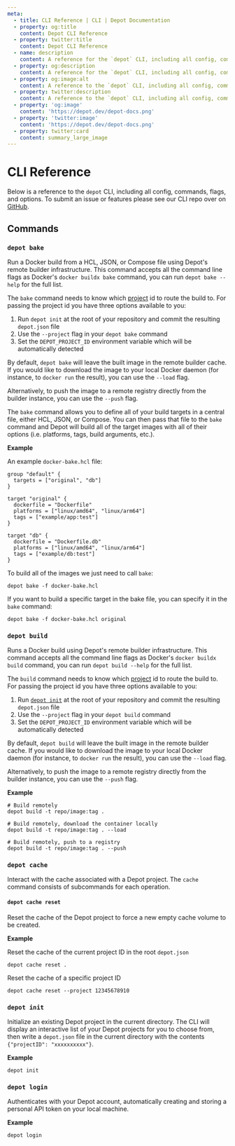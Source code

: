 ```yaml
---
meta:
  - title: CLI Reference | CLI | Depot Documentation
  - property: og:title
    content: Depot CLI Reference
  - property: twitter:title
    content: Depot CLI Reference
  - name: description
    content: A reference for the `depot` CLI, including all config, commands, flags, and options.
  - property: og:description
    content: A reference for the `depot` CLI, including all config, commands, flags, and options.
  - property: og:image:alt
    content: A reference to the `depot` CLI, including all config, commands, flags, and options.
  - property: twitter:description
    content: A reference to the `depot` CLI, including all config, commands, flags, and options.
  - property: 'og:image'
    content: 'https://depot.dev/depot-docs.png'
  - property: 'twitter:image'
    content: 'https://depot.dev/depot-docs.png'
  - property: twitter:card
    content: summary_large_image
---
```


# CLI Reference

Below is a reference to the `depot` CLI, including all config, commands, flags, and options. To submit an issue or features please see our CLI repo over on [GitHub](https://github.com/depot/cli).

## Commands

### `depot bake`

Run a Docker build from a HCL, JSON, or Compose file using Depot's remote builder infrastructure. This command accepts all the command line flags as Docker's `docker buildx bake` command, you can run `depot bake --help` for the full list.

The `bake` command needs to know which [project](/docs/core-concepts#projects) id to route the build to. For passing the project id you have three options available to you:

1. Run `depot init` at the root of your repository and commit the resulting `depot.json` file
2. Use the `--project` flag in your `depot bake` command
3. Set the `DEPOT_PROJECT_ID` environment variable which will be automatically detected

By default, `depot bake` will leave the built image in the remote builder cache. If you would like to download the image to your local Docker daemon (for instance, to `docker run` the result), you can use the `--load` flag.

Alternatively, to push the image to a remote registry directly from the builder instance, you can use the `--push` flag.

The `bake` command allows you to define all of your build targets in a central file, either HCL, JSON, or Compose. You can then pass that file to the `bake` command and Depot will build all of the target images with all of their options (i.e. platforms, tags, build arguments, etc.).

**Example**

An example `docker-bake.hcl` file:

```hcl
group "default" {
  targets = ["original", "db"]
}

target "original" {
  dockerfile = "Dockerfile"
  platforms = ["linux/amd64", "linux/arm64"]
  tags = ["example/app:test"]
}

target "db" {
  dockerfile = "Dockerfile.db"
  platforms = ["linux/amd64", "linux/arm64"]
  tags = ["example/db:test"]
}
```

To build all of the images we just need to call `bake`:

```shell
depot bake -f docker-bake.hcl
```

If you want to build a specific target in the bake file, you can specify it in the `bake` command:

```shell
depot bake -f docker-bake.hcl original
```

### `depot build`

Runs a Docker build using Depot's remote builder infrastructure. This command accepts all the command line flags as Docker's `docker buildx build` command, you can run `depot build --help` for the full list.

The `build` command needs to know which [project](/docs/core-concepts#projects) id to route the build to. For passing the project id you have three options available to you:

1. Run [`depot init`](/docs/cli/reference#depot-init) at the root of your repository and commit the resulting `depot.json` file
2. Use the `--project` flag in your `depot build` command
3. Set the `DEPOT_PROJECT_ID` environment variable which will be automatically detected

By default, `depot build` will leave the built image in the remote builder cache. If you would like to download the image to your local Docker daemon (for instance, to `docker run` the result), you can use the `--load` flag.

Alternatively, to push the image to a remote registry directly from the builder instance, you can use the `--push` flag.

**Example**

```shell
# Build remotely
depot build -t repo/image:tag .
```

```shell
# Build remotely, download the container locally
depot build -t repo/image:tag . --load
```

```shell
# Build remotely, push to a registry
depot build -t repo/image:tag . --push
```

### `depot cache`

Interact with the cache associated with a Depot project. The `cache` command consists of subcommands for each operation.

#### `depot cache reset`

Reset the cache of the Depot project to force a new empty cache volume to be created.

**Example**

Reset the cache of the current project ID in the root `depot.json`

```shell
depot cache reset .
```

Reset the cache of a specific project ID

```shell
depot cache reset --project 12345678910
```

### `depot init`

Initialize an existing Depot project in the current directory. The CLI will display an interactive list of your Depot projects for you to choose from, then write a `depot.json` file in the current directory with the contents `{"projectID": "xxxxxxxxxx"}`.

**Example**

```shell
depot init
```

### `depot login`

Authenticates with your Depot account, automatically creating and storing a personal API token on your local machine.

**Example**

```shell
depot login
```
